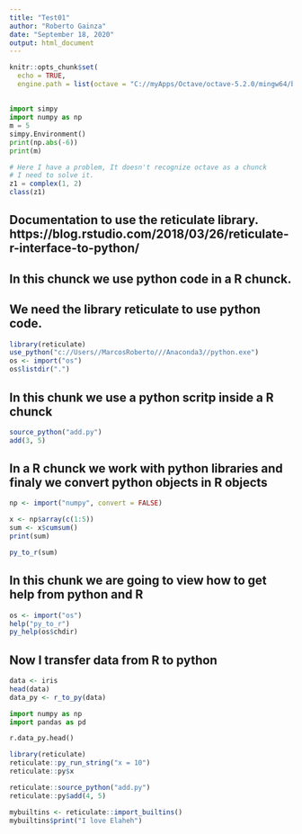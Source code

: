 ```yaml
---
title: "Test01"
author: "Roberto Gainza"
date: "September 18, 2020"
output: html_document
---
```


```r
knitr::opts_chunk$set(
  echo = TRUE,
  engine.path = list(octave = "C://myApps/Octave/octave-5.2.0/mingw64/bin/octave-cli.exe"))
```

## 

```python
import simpy
import numpy as np
m = 5
simpy.Environment()
print(np.abs(-6))
print(m)
```

```octave
# Here I have a problem, It doesn't recognize octave as a chunck
# I need to solve it.
z1 = complex(1, 2)
class(z1)
```

## Documentation to use the reticulate library. https://blog.rstudio.com/2018/03/26/reticulate-r-interface-to-python/



## In this chunck we use python code in a R chunck.
## We need the library reticulate to use python code.
```r
library(reticulate)
use_python("c://Users//MarcosRoberto///Anaconda3//python.exe")
os <- import("os")
os$listdir(".")
```

## In this chunk we use a python scritp inside a R chunck
```r
source_python("add.py")
add(3, 5)
```

## In a R chunck we work with python libraries and finaly we convert python objects in R objects
```r
np <- import("numpy", convert = FALSE)

x <- np$array(c(1:5))
sum <- x$cumsum()
print(sum)

py_to_r(sum)

```

## In this chunk we are going to view how to get help from python and R
```r
os <- import("os")
help("py_to_r")
py_help(os$chdir)
```



## Now I transfer data from R to python
```r
data <- iris
head(data)
data_py <- r_to_py(data)
```
```python
import numpy as np
import pandas as pd

r.data_py.head()
```

```r
library(reticulate)
reticulate::py_run_string("x = 10")
reticulate::py$x

reticulate::source_python("add.py")
reticulate::py$add(4, 5)
```
```r
mybuiltins <- reticulate::import_builtins()
mybuiltins$print("I love Elaheh")
```

